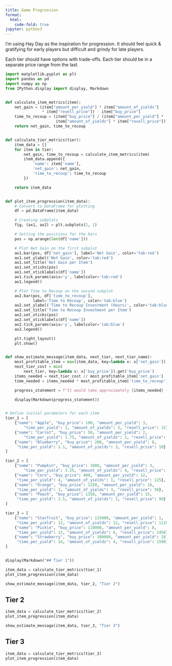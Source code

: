 ```yaml
---
title: Game Progression
format:
  html:
    code-fold: true
jupyter: python3
---
```


I'm using Hay Day as the inspiration for progression. It should feel quick &
gratifying for early players but difficult and grindy for late players.

Each tier should have options with trade-offs. Each tier should be in a
separate price range from the last.

```python
import matplotlib.pyplot as plt
import pandas as pd
import numpy as np
from IPython.display import display, Markdown


def calculate_item_metrics(item):
    net_gain = (item["amount_per_yield"] * item["amount_of_yields"]
                * item["resell_price"]) - item["buy_price"]
    time_to_recoup = (item["buy_price"] / (item["amount_per_yield"] *
                      item["amount_of_yields"] * item["resell_price"])) * item["time_per_yield"]
    return net_gain, time_to_recoup


def calculate_tier_metrics(tier):
    item_data = []
    for item in tier:
        net_gain, time_to_recoup = calculate_item_metrics(item)
        item_data.append({
            'name': item['name'],
            'net_gain': net_gain,
            'time_to_recoup': time_to_recoup
        })

    return item_data


def plot_item_progression(item_data):
    # Convert to DataFrame for plotting
    df = pd.DataFrame(item_data)

    # Creating subplots
    fig, (ax1, ax2) = plt.subplots(2, 1)

    # Setting the positions for the bars
    pos = np.arange(len(df['name']))

    # Plot Net Gain on the first subplot
    ax1.bar(pos, df['net_gain'], label='Net Gain', color='tab:red')
    ax1.set_ylabel('Net Gain', color='tab:red')
    ax1.set_title('Net Gain per Item')
    ax1.set_xticks(pos)
    ax1.set_xticklabels(df['name'])
    ax1.tick_params(axis='y', labelcolor='tab:red')
    ax1.legend()

    # Plot Time to Recoup on the second subplot
    ax2.bar(pos, df['time_to_recoup'],
            label='Time to Recoup', color='tab:blue')
    ax2.set_ylabel('Time to Recoup Investment (Hours)', color='tab:blue')
    ax2.set_title('Time to Recoup Investment per Item')
    ax2.set_xticks(pos)
    ax2.set_xticklabels(df['name'])
    ax2.tick_params(axis='y', labelcolor='tab:blue')
    ax2.legend()

    plt.tight_layout()
    plt.show()


def show_estimate_message(item_data, next_tier, next_tier_name):
    most_profitable_item = max(item_data, key=lambda x: x['net_gain'])
    next_tier_cost = min(
        next_tier, key=lambda x: x['buy_price']).get('buy_price')
    items_needed = next_tier_cost // most_profitable_item['net_gain']
    time_needed = items_needed * most_profitable_item['time_to_recoup']

    progress_statement = f"It would take approximately {items_needed} {most_profitable_item['name']} and approximately {time_needed:.2f} hours to reach {next_tier_name}."

    display(Markdown(progress_statement))


# Define initial parameters for each item
tier_1 = [
    {"name": "Apple", "buy_price": 100, "amount_per_yield": 3,
        "time_per_yield": 1, "amount_of_yields": 3, "resell_price": 15},
    {"name": "Carrot", "buy_price": 50, "amount_per_yield": 2,
        "time_per_yield": 1.75, "amount_of_yields": 2, "resell_price": 25},
    {"name": "Blueberry", "buy_price": 200, "amount_per_yield": 8,
     "time_per_yield": 1.1, "amount_of_yields": 3, "resell_price": 10}
]

tier_2 = [
    {"name": "Pumpkin", "buy_price": 1000, "amount_per_yield": 3,
        "time_per_yield": 3.25, "amount_of_yields": 4, "resell_price": 200},
    {"name": "Corn", "buy_price": 400, "amount_per_yield": 12,
     "time_per_yield": 4, "amount_of_yields": 1, "resell_price": 125},
    {"name": "Orange", "buy_price": 1250, "amount_per_yield": 18,
     "time_per_yield": 3, "amount_of_yields": 3, "resell_price": 50},
    {"name": "Peach", "buy_price": 1350, "amount_per_yield": 15,
     "time_per_yield": 2.5, "amount_of_yields": 2, "resell_price": 90}
]

tier_3 = [
    {"name": "Starfruit", "buy_price": 125000, "amount_per_yield": 1,
     "time_per_yield": 12, "amount_of_yields": 12, "resell_price": 11200},
    {"name": "Pickle", "buy_price": 110000, "amount_per_yield": 8,
     "time_per_yield": 12, "amount_of_yields": 6, "resell_price": 2450},
    {"name": "Strawberry", "buy_price": 100000, "amount_per_yield": 18,
     "time_per_yield": 14, "amount_of_yields": 4, "resell_price": 1500},
]


display(Markdown("## Tier 1"))

item_data = calculate_tier_metrics(tier_1)
plot_item_progression(item_data)

show_estimate_message(item_data, tier_2, "Tier 2")
```

## Tier 2
```python
item_data = calculate_tier_metrics(tier_2)
plot_item_progression(item_data)

show_estimate_message(item_data, tier_3, "Tier 3")
```

## Tier 3
```python
item_data = calculate_tier_metrics(tier_3)
plot_item_progression(item_data)
```